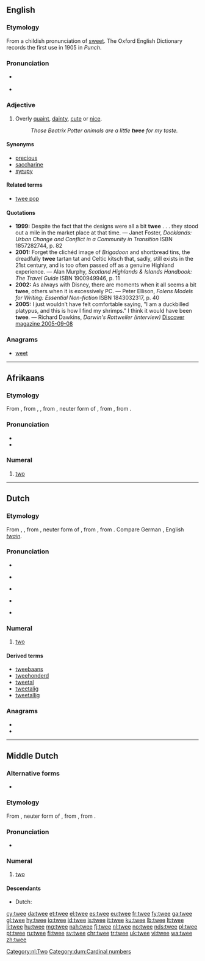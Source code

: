 ==English==

===Etymology===
From a childish pronunciation of [[sweet]]. The Oxford English Dictionary records the first use in 1905 in ''Punch''.

===Pronunciation===
* {{a|UK}} {{IPA|/twiː/}}
* {{rhymes|iː}}

===Adjective===
{{en-adj}}

# {{context|British|pejorative|lang=en}} Overly [[quaint]], [[dainty]], [[cute]] or [[nice]].
#: ''Those Beatrix Potter animals are a little '''twee''' for my taste.''

====Synonyms====
* [[precious]]
* [[saccharine]]
* [[syrupy]]

====Related terms====
* [[twee pop]]

====Quotations====
* '''1999:''' Despite the fact that the designs were all a bit '''twee''' . . . they stood out a mile in the market place at that time. &mdash; Janet Foster, ''Docklands: Urban Change and Conflict in a Community in Transition'' ISBN 1857282744, p. 82
* '''2001:''' Forget the clichéd image of ''Brigadoon'' and shortbread tins, the dreadfully '''twee''' tartan tat and Celtic kitsch that, sadly, still exists in the 21st century, and is too often passed off as a genuine Highland experience. &mdash; Alan Murphy, ''Scotland Highlands & Islands Handbook: The Travel Guide'' ISBN 1900949946, p. 11
* '''2002:''' As always with Disney, there are moments when it all seems a bit '''twee''', others when it is excessively PC. &mdash; Peter Ellison, ''Folens Models for Writing: Essential Non-fiction'' ISBN 1843032317, p. 40
* '''2005:''' I just wouldn’t have felt comfortable saying, "I am a duckbilled platypus, and this is how I find my shrimps."  I think it would have been '''twee'''.  &mdash; Richard Dawkins, ''Darwin's Rottweiler (interview)'' [http://discovermagazine.com/2005/sep/darwins-rottweiler Discover magazine 2005-09-08]

===Anagrams===
* [[weet#English|weet]]

----

==Afrikaans==
{{cardinalbox|af|1|2|3|een|drie|ord=tweede}}

===Etymology===
From {{etyl|nl|af}} {{term|twee|lang=nl}}, from {{etyl|dum|af}} {{term|twee|lang=dum}}, {{term|twe|lang=dum}}, from {{etyl|odt|af}} {{term|twē|lang=odt}}, neuter form of {{term|twēne|lang=odt}}, from {{etyl|gem-pro|af}} {{term/t|gem-pro|*twai}}, from {{etyl|ine-pro|af}} {{term/t|ine-pro|*dwóh₁}}.

===Pronunciation===
* {{IPA|/ˈtveə/|lang=af}}
* {{rhymes|eə|lang=af}}

===Numeral===
{{head|af|numeral}}

# {{context|cardinal|lang=af}} [[two]]

----

==Dutch==

===Etymology===
From {{etyl|dum|nl}} {{term|twee|lang=dum}}, {{term|twe|lang=dum}}, from {{etyl|odt|nl}} {{term|twē|lang=odt}}, neuter form of {{term|twēne|lang=odt}}, from {{etyl|gem-pro|nl}} {{term/t|gem-pro|*twai}}, from {{etyl|ine-pro|nl}} {{term/t|ine-pro|*dwóh₁}}. Compare German {{term|zwei|lang=de}}, English ''[[twain]]''.

===Pronunciation===
* {{rhymes|eː|lang=nl}}
* {{a|BE}} {{IPA|/tweː/|lang=nl}}
* {{audio|Nl-twee (Belgium).ogg|audio (Belgium)}}
* {{a|NL}} {{IPA|/tʋeː/|[tʋeɪ]|lang=nl}}
* {{audio|Nl-twee.ogg|audio (Netherlands)}}

===Numeral===
{{cardinalbox|nl|1|2|3|een|drie|ord=tweede}}
{{nl-num}}

# {{context|cardinal|lang=nl}}  [[two]]

====Derived terms====
* [[tweebaans]]
* [[tweehonderd]]
* [[tweetal]]
* [[tweetalig]]
* [[tweetallig]]

===Anagrams===
* {{l|nl|weet}}
* {{l|nl|wete}}

[[Category:nl:Two]]
----

==Middle Dutch==

===Alternative forms===
* {{l|dum|twe}}

===Etymology===
From {{etyl|odt|dum}} {{term|twē|lang=odt}}, neuter form of {{term|twēne|lang=odt}}, from {{etyl|gem-pro|dum}} {{term/t|gem-pro|*twai}}, from {{etyl|ine-pro|dum}} {{term/t|ine-pro|*dwóh₁}}.

===Pronunciation===
* {{IPA|lang=dum|/tweː/}}

===Numeral===
{{head|dum|numeral|head=twêe}}

# [[two]]

====Descendants====
* Dutch: {{l|nl|twee}}

[[Category:dum:Cardinal numbers]]

[[cy:twee]]
[[da:twee]]
[[et:twee]]
[[el:twee]]
[[es:twee]]
[[eu:twee]]
[[fr:twee]]
[[fy:twee]]
[[ga:twee]]
[[gl:twee]]
[[hy:twee]]
[[io:twee]]
[[id:twee]]
[[is:twee]]
[[it:twee]]
[[ku:twee]]
[[lb:twee]]
[[lt:twee]]
[[li:twee]]
[[hu:twee]]
[[mg:twee]]
[[nah:twee]]
[[fj:twee]]
[[nl:twee]]
[[no:twee]]
[[nds:twee]]
[[pl:twee]]
[[pt:twee]]
[[ru:twee]]
[[fi:twee]]
[[sv:twee]]
[[chr:twee]]
[[tr:twee]]
[[uk:twee]]
[[vi:twee]]
[[wa:twee]]
[[zh:twee]]